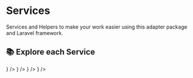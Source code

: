 
# Services

Services and Helpers to make your work easier using this adapter package and Laravel framework.

## 📚 Explore each Service

<Cards>
    <Card
        title="Factories"
        href="/services/factories"
        children=""
        icon={<BookOpenIcon className="h-5 w-5 text-gray-500" />}
    />
    <Card
        title="Seeders"
        href="/services/seeders"
        children=""
        icon={<BookOpenIcon className="h-5 w-5 text-gray-500" />}
    />
    <Card
        title="Testing"
        href="/services/testing"
        children=""
        icon={<BookOpenIcon className="h-5 w-5 text-gray-500" />}
    />
    <Card
        title="Validation"
        href="/services/validation"
        children=""
        icon={<BookOpenIcon className="h-5 w-5 text-gray-500" />}
    />
</Cards>

